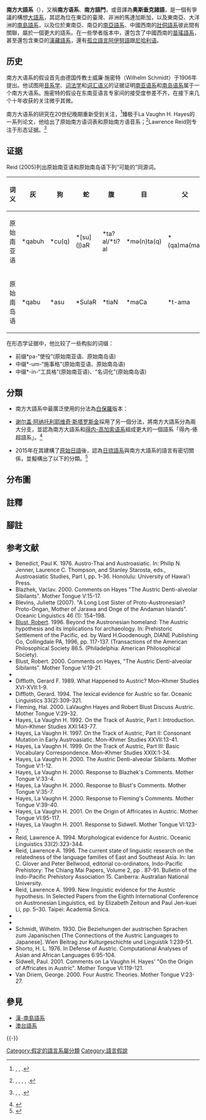 {{Infobox Language family
|name=南方大語系
|acceptance=有争议
|region=[[臺灣|臺灣]]、[[東南亞|東南亞]]、[[南亞|南亞]]、[[馬達加斯加|馬達加斯加]]、[[大洋洲|大洋洲]]
|familycolor=Austronesian
|family=世界主要語系之一<small>（有爭議）</small>
|child1=[[澳台語系|澳台語系]]
|child2=[[南亚语系|南亚语系]]
|child3=[[苗瑤語系|苗瑤語系]]<small>（有爭議）</small>
|child4=[[漢藏語系|漢藏語系]]<small>（有爭議）</small>
|child5=[[阿伊努語|阿伊努語]]<small>（有爭議）</small>
|child6={{link-en|尼哈利語|Nihali language}}<small>（有爭議）</small>
|child7=[[日琉語系|日琉語系]]<small>（有爭議）</small>
|map=Austric languages.png
|mapcaption=南方大語系分布圖
}}
'''南方大語系'''（{{lang-en|Austric languages}}），又稱'''南方语系'''、'''南方語門'''，或音譯為'''奥斯垂克諸語'''，是一個有爭議的構想[[語門|大語系]]，其認為位在東亞的臺灣、非洲的馬達加斯加，以及東南亞、大洋洲的[[南島語系|南島語系]]，以及位於東南亞、南亞的[[南亞語系|南亞語系]]、中國西南的[[壯侗語系|壯侗語系]]彼此間有關聯，屬於一個更大的語系。在一些學者版本中，還包含了中國西南的[[苗瑤語系|苗瑤語系]]，甚至還包含東亞的[[漢藏語系|漢藏語系]]，還有[[孤立語言|孤立語言]][[阿伊努語|阿伊努語]]跟[[尼哈利语|尼哈利语]]。

==历史==
南方大语系的假设首先由德国传教士威廉·施密特（Wilhelm Schmidt）于1906年提出。他试图用[[音系学|音系学]]、[[词法学|词法学]]和[[词汇语义|词汇语义]]的证据证明[[南亚语系|南亚语系]]和[[南岛语系|南岛语系]]属于一个南方大语系。{{sfnp|Schmidt|1906}}{{efn|“南亚语系”和“南岛语系”其实都是施密特创造的。以前通用的名称“孟高棉”和“马来-波利尼西亚”虽然仍在使用，但适用范围比“南亚语系”和“南岛语系”小得多。}}施密特的假设在东南亚语言专家间的接受度参差不齐，在接下来几个十年收获的关注微乎其微。{{sfnp|Blust|2013}}{{Rp|697}}

南方大语系的研究在20世纪晚期重新受到关注，<ref>{{harvp|Shorto|1976}}, {{harvp|Diffloth|1990}}, {{harvp|Diffloth|1994}}.</ref>臻极于La Vaughn H. Hayes的一系列论文，他给出了原始南方语词表和原始南方语音系；<ref>{{harvp|Hayes|1992}}, {{harvp|Hayes|1997}}, {{harvp|Hayes|1999}}, {{harvp|Hayes|2000}}, {{harvp|Hayes|2001}}.</ref>Lawrence Reid则专注于形态证据。<ref>{{harvp|Reid|1994}}, {{harvp|Reid|1999}}, {{harvp|Reid|2005}}.</ref>

==证据==
Reid (2005)列出原始南亚语和原始南岛语下列“可能的”同源词。{{sfnp|Reid|2005}}{{Rp|150–151}}

{| class="wikitable" style=text-align:center
! 词义
! 灰 !! 狗 !! 蛇 !! 腹 !! 目 !! 父 !! 母 !! 腐烂 !! 买
|-
! 原始南亚语
| *qabuh || *cu(q) || *[su](l̩)aR || *ta?al/*ti?al || *mə(n)ta(q) || *(qa)ma(ma) || *(na)na || *ɣok || *pə[l̩]i
|-
! 原始南岛语
| *qabu || *asu || *SulaR || *tiaN || *maCa || *t-ama || *t-ina || *ma-buRuk || *beli
|}

在形态学证据中，他比较了一些构拟的词缀：{{sfnp|Reid|2005}}{{Rp|146}}
* 前缀*pa-“使役”(原始南亚语、原始南岛语)
* 中缀*-um-“施事格”(原始南亚语、原始南岛语)
* 中缀*-in-“工具格”(原始南亚语)、“名词化”(原始南岛语)

== 分類 ==
*南方大語系中最廣泛使用的分法為[[白保羅|白保羅]]版本：
{{clade
|label1=南方大語系
|1={{clade
  |1=[[苗瑶语系|苗瑶语系]]
  |2={{clade
    |1=[[南亞語系|南亞語系]]
    |label2=[[澳台語系|澳台語系]]
    |2={{clade
      |1=[[南島語系|南島語系]]
      |2=[[壯侗語系|壯侗語系]]
      }}
    }}
  }}
}}
*[[谢尔盖·阿纳托利耶维奇·斯塔罗斯金|谢尔盖·阿纳托利耶维奇·斯塔罗斯金]]採用了另一個分法，將南方大語系分為兩大分支，並認為南方大語系和[[得内-高加索语系|得内-高加索语系]]組成更大的一個語系「得內-傣超語系」。<ref>{{cite book |last=van Driem |first=George |author-link=George van Driem |chapter=Sino-Austronesian vs. Sino-Caucasian, Sino-Bodic vs. Sino-Tibetan, and Tibeto-Burman as default theory |pages=285–338 |chapter-url=http://www.eastling.org/paper/Driem.pdf |title=Contemporary Issues in Nepalese Linguistics |editor-first=Yogendra P. |editor-last=Yadava |publisher=Linguistic Society of Nepal |year=2005 |isbn=978-99946-57-69-8 |deadurl=yes |archiveurl=https://web.archive.org/web/20110726012439/http://www.eastling.org/paper/Driem.pdf |archivedate=2011-07-26 |access-date=2016-11-08 }}</ref>{{rp|309}}
{{clade
|label1=得內-傣超語系
|1={{clade
  |1=[[得内-高加索语系|得内-高加索语系]]
  |2={{clade
    |label1=南方大語系
    |1={{clade
      |1={{clade
        |1=[[苗瑶语系|苗瑶语系]]
        |2=[[南亚语系|南亚语系]]
        }}
      |label2=[[澳台語系|澳台語系]]
      |2={{clade
        |1=[[南島語系|南島語系]]
        |2=[[壯侗語系|壯侗語系]]
        }}
      }}
    }}
  }}
}}
*2015年{{link-en|亞歷山大·沃溫|Alexander Vovin}}在其建構了[[原始日語|原始日語]]後，認為[[日琉語系|日琉語系]]與南方大語系的語言有密切關係，並擬構出了以下的分類。<ref>{{Cite journal|author=Alexander Vovin|title=Proto-Japanese beyond the accent system|url=https://www.academia.edu/19253123/Proto-Japanese_beyond_the_accent_system|journal=Current Issues in Linguistic Theory|access-date=2017-01-16|archive-date=2018-05-11|archive-url=https://web.archive.org/web/20180511172137/http://www.academia.edu/19253123/Proto-Japanese_beyond_the_accent_system|dead-url=no}}</ref>
{{clade
|label1=南島-傣超語系
|1={{clade
  |1=[[苗瑶语系|苗瑶语系]]
  |2={{clade
    |label1=南島-卡岱語系
    |1={{clade
      |1=[[壯侗語系|壯侗語系]]（卡岱語系）
      |label2=南島-日語系
      |2={{clade
        |1=[[南島語系|南島語系]]
        |2=[[日琉語系|日琉語系]]
        }}
      }}
    }}
  }}
}}

== 分布圖 ==
{{gallery
|lines=2
|width=225
|File:Hmong-Mien-zh.svg|[[苗瑶语系|苗瑶语系]]分布
|File:Austroasiatic-en.svg|[[南亞語系|南亞語系]]分布
|File:Taikadai-en.svg|[[壯侗語系|壯侗語系]]分布
|File:Austronesia with hypothetical greatest expansion extent (Blench, 2009) 02.png|[[南島語系|南島語系]]分布
|File:Japanese dialects-ja.png|[[日本－琉球語系|日本－琉球語系]]分布
|File:Historical expanse of Ainu.png|[[阿伊努語|阿伊努語]]分布
|File:Nihali locator.svg|{{link-en|尼哈利語|Nihali language}}分布
|File:Major Sino-Tibetan groups.png|[[漢藏語系|漢藏語系]]分布
}}

== 註釋 ==
{{Reflist|group=lower-alpha}}

== 腳註 ==
{{Reflist}}

== 参考文献 ==
{{refbegin|40em}}
* Benedict, Paul K. 1976. Austro-Thai and Austroasiatic. In: Philip N. Jenner, Laurence C. Thompson, and Stanley Starosta, eds., Austroasiatic Studies, Part I, pp. 1–36. Honolulu: University of Hawai‘i Press.
* Blazhek, Vaclav. 2000. Comments on Hayes "The Austric Denti-alveolar Sibilants". Mother Tongue V:15-17.
* Blevins, Juliette (2007). "A Long Lost Sister of Proto-Austronesian? Proto-Ongan, Mother of Jarawa and Onge of the Andaman Islands". Oceanic Linguistics 46 (1): 154–198.
* [[Robert_Blust|Blust, Robert]]. 1996. Beyond the Austronesian homeland: The Austric hypothesis and its implications for archaeology. In: Prehistoric Settlement of the Pacific, ed. by Ward H.Goodenough, {{ISBN|978-0-87169-865-0}} DIANE Publishing Co, Collingdale PA, 1996, pp. 117-137. (Transactions of the American Philosophical Society 86.5. (Philadelphia: American Philosophical Society).
* Blust, Robert. 2000. Comments on Hayes, "The Austric Denti-alveolar Sibilants". Mother Tongue V:19-21.
* {{cite book |last=Blust |first=Robert |title=The Austronesian Languages |edition=revised |publisher=Australian National University |year=2013 |isbn=978-1-922185-07-5 |hdl=1885/10191 }}
* Diffloth, Gerard F. 1989. What Happened to Austric? Mon–Khmer Studies XVI-XVII:1-9.
* Diffloth, Gerard. 1994. The lexical evidence for Austric so far. Oceanic Linguistics 33(2):309-321.
* Fleming, Hal. 2000. LaVaughn Hayes and Robert Blust Discuss Austric. Mother Tongue V:29-32.
* Hayes, La Vaughn H. 1992. On the Track of Austric, Part I: Introduction. Mon–Khmer Studies XXI:143-77.
* Hayes, La Vaughn H. 1997. On the Track of Austric, Part II: Consonant Mutation in Early Austroasiatic. Mon–Khmer Studies XXVII:13-41.
* Hayes, La Vaughn H. 1999. On the Track of Austric, Part III: Basic Vocabulary Correspondence. Mon–Khmer Studies XXIX:1-34.
* Hayes, La Vaughn H. 2000. The Austric Denti-alveolar Sibilants. Mother Tongue V:1-12.
* Hayes, La Vaughn H. 2000. Response to Blazhek's Comments. Mother Tongue V:33-4.
* Hayes, La Vaughn H. 2000. Response to Blust's Comments. Mother Tongue V:35-7.
* Hayes, La Vaughn H. 2000. Response to Fleming's Comments. Mother Tongue V:39-40.
* Hayes, La Vaughn H. 2001. On the Origin of Affricates in Austric. Mother Tongue VI:95-117.
* Hayes, La Vaughn H. 2001. Response to Sidwell. Mother Tongue VI:123-7.
* Reid, Lawrence A. 1994. Morphological evidence for Austric. Oceanic Linguistics 33(2):323-344.
* Reid, Lawrence A. 1996. The current state of linguistic research on the relatedness of the language families of East and Southeast Asia. In: Ian C. Glover and Peter Bellwood, editorial co-ordinators, Indo-Pacific Prehistory: The Chiang Mai Papers, Volume 2, pp . 87-91. Bulletin of the Indo-Pacific Prehistory Association 15. Canberra: Australian National University.
* Reid, Lawrence A. 1999. New linguistic evidence for the Austric hypothesis. In Selected Papers from the Eighth International Conference on Austronesian Linguistics, ed. by Elizabeth Zeitoun and Paul Jen-kuei Li, pp. 5–30. Taipei: Academia Sinica.
* {{cite book |last1=Reid |first1=Lawrence A. |author-mask=3 |year=2005 |chapter=The current status of Austric: A review and evaluation of the lexical and morphosyntactic evidence |title=The peopling of East Asia: putting together archaeology, linguistics and genetics |editor-first1=Laurent |editor-last1=Sagart |editor-first2=Roger |editor-last2=Blench |editor-first3=Alicia |editor-last3=Sanchez-Mazas |location=London |publisher=Routledge Curzon |hdl=10125/33009 }}
* {{cite journal |last=Schmidt |first=Wilhelm |year=1906 |title=Die Mon–Khmer-Völker, ein Bindeglied zwischen Völkern Zentralasiens und Austronesiens ('[The Mon–Khmer Peoples, a Link between the Peoples of Central Asia and Austronesia') |journal=Archiv für Anthropologie |volume=5 |pages=59–109 }}
* Schmidt, Wilhelm. 1930. Die Beziehungen der austrischen Sprachen zum Japanischen [The Connections of the Austric Languages to Japanese]. Wien Beitrag zur Kulturgeschichte und Linguistik 1:239-51.
* Shorto, H. L. 1976. In Defense of Austric. Computational Analyses of Asian and African Languages 6:95-104.
* Sidwell, Paul. 2001. Comments on La Vaughn H. Hayes' "On the Origin of Affricates in Austric". Mother Tongue VI:119-121.
* Van Driem, George. 2000. Four Austric Theories. Mother Tongue V:23-27.
{{refend}}

== 參見 ==
* [[漢-南島語系|漢-南島語系]]
* [[澳台語系|澳台語系]]

{{-}}
{{Language family}}

{{Authority control}}

[[Category:假定的語言系屬分類|Category:假定的語言系屬分類]]
[[Category:語言假說|Category:語言假說]]